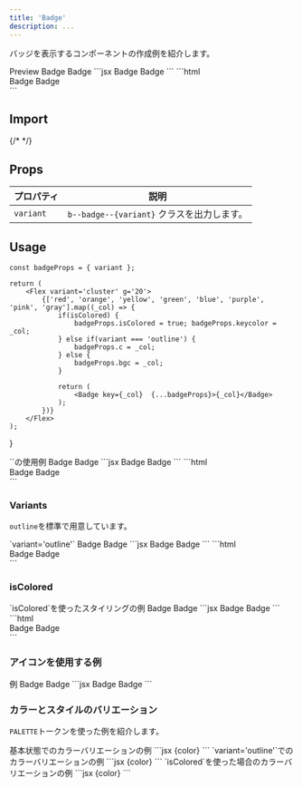 ```yaml
---
title: 'Badge'
description: ...
---
```


バッジを表示するコンポーネントの作成例を紹介します。


<Preview>
	<PreviewTitle>Preview</PreviewTitle>
	<PreviewArea p='30'>
		<Flex g='20'>
			<Badge>Badge</Badge>
			<Badge variant='outline'>Badge</Badge>
		</Flex>
	</PreviewArea>
	<PreviewCode slot='tab' label='JSX'>
		```jsx
		<Flex g='20'>
			<Badge>Badge</Badge>
			<Badge variant='outline'>Badge</Badge>
		</Flex>
		```
	</PreviewCode>
	<PreviewCode slot='tab' label='HTML'>
		```html
		<div class="l--flex -g:20">
			<span class="b--badge -d:if -fz:s -px:20 -bdrs:1">Badge</span>
			<span class="b--badge b--badge--outline -d:if -fz:s -px:20 -bdrs:1">Badge</span>
		</div>
		```
	</PreviewCode>
</Preview>


## Import
<ImportSource name='Badge' css react astro />
{/* <ImportSource css='Badge/style.scss' react='Badge/index.jsx' astro='Badge/index.astro' /> */}

## Props

| プロパティ | 説明 |
|---|---|
|`variant`| `b--badge--{variant}` クラスを出力します。|



## Usage

	const badgeProps = { variant };

	return (
		<Flex variant='cluster' g='20'>
			{['red', 'orange', 'yellow', 'green', 'blue', 'purple', 'pink', 'gray'].map((_col) => {
				if(isColored) {
					badgeProps.isColored = true; badgeProps.keycolor = _col;
				} else if(variant === 'outline') {
					badgeProps.c = _col;
				} else {
					badgeProps.bgc = _col;
				}

				return (
					<Badge key={_col}  {...badgeProps}>{_col}</Badge>
				);
			})}
		</Flex>
	);
}


<Preview>
	<PreviewTitle>`<Badge>`の使用例</PreviewTitle>
	<PreviewArea p='30'>
		<Flex variant='cluster' g='20'>
			<Badge bgc='main'>Badge</Badge>
			<Badge bgc='#549005' fz='s' bdrs='99'>Badge</Badge>
		</Flex>
	</PreviewArea>
	<PreviewCode slot='tab' label='JSX'>
		```jsx
		<Flex variant='cluster' g='20'>
			<Badge bgc='main' fz='s'>Badge</Badge>
			<Badge bgc='#549005' fz='s' bdrs='99'>Badge</Badge>
		</Flex>
		```
	</PreviewCode>
	<PreviewCode slot='tab' label='HTML'>
		```html
		<div class="l--flex l--flex--cluster -g:20">
			<span class="b--badge -d:if -bdrs:1 -px:20 -bgc:main">Badge</span>
			<span class="b--badge -d:if -bdrs:99 -px:20 -fz:s -bgc:" style="--bgc:#549005;">Badge</span>
		</div>
		```
	</PreviewCode>
</Preview>


### Variants

`outline`を標準で用意しています。

<Preview>
	<PreviewTitle>`variant='outline'`</PreviewTitle>
	<PreviewArea p='30'>
		<Flex variant='cluster' g='20'>
			<Badge variant='outline' c='main'>Badge</Badge>
			<Badge variant='outline' c='#549005' bdrs='99'>Badge</Badge>
		</Flex>
	</PreviewArea>
	<PreviewCode slot='tab' label='JSX'>
		```jsx
		<Flex variant='cluster' g='20'>
			<Badge variant='outline' c='main'>Badge</Badge>
			<Badge variant='outline' c='#549005' bdrs='99'>Badge</Badge>
		</Flex>
		```
	</PreviewCode>
	<PreviewCode slot='tab' label='HTML'>
		```html
		<div class="l--flex l--flex--cluster -g:20">
			<span class="b--badge b--badge--outline -bdrs:1 -px:20 -c:main">Badge</span>
			<span class="b--badge b--badge--outline -bdrs:99 -px:20 -c:" style="--c:#549005;">Badge</span>
		</div>
		```
	</PreviewCode>
</Preview>

### isColored
<Preview>
	<PreviewTitle>`isColored`を使ったスタイリングの例</PreviewTitle>
	<PreviewArea p='30'>
		<Flex variant='cluster' g='20'>
			<Badge isColored keycolor='main'>Badge</Badge>
			<Badge isColored keycolor='#549005' bdrs='99'>Badge</Badge>
		</Flex>
	</PreviewArea>
	<PreviewCode slot='tab' label='JSX'>
		```jsx
		<Flex variant='cluster' g='20'>
			<Badge isColored keycolor='main'>Badge</Badge>
			<Badge isColored keycolor='#549005' bdrs='99'>Badge</Badge>
		</Flex>
		```
	</PreviewCode>
	<PreviewCode slot='tab' label='HTML'>
		```html
		<div class="l--flex l--flex--cluster -g:20">
			<span class="b--badge is--colored -d:if -bdrs:1 -px:20" style="--keycolor:var(--c--main)">Badge</span>
			<span class="b--badge is--colored -d:if -bdrs:99 -px:20" style="--keycolor:#549005">Badge</span>
		</div>
		```
	</PreviewCode>
</Preview>


### アイコンを使用する例

<Preview>
	<PreviewTitle>例</PreviewTitle>
	<PreviewArea p='20'>
		<Flex g='30' ai='c'>
			<Badge d='if' g='5' ai='c'><Icon icon='star'/>Badge</Badge>
			<Badge variant='outline' d='if' g='5' ai='c'><Icon icon={Book}/>Badge</Badge>
		</Flex>
	</PreviewArea>
	<PreviewCode slot='tab' label='JSX'>
		```jsx
		<Flex g='30' ai='c'>
			<Badge d='if' g='5' ai='c'><Icon icon='star'/>Badge</Badge>
			<Badge variant='outline' d='if' g='5' ai='c'><Icon icon={Book}/>Badge</Badge>
		</Flex>
		```
	</PreviewCode>
</Preview>



### カラーとスタイルのバリエーション

`PALETTE`トークンを使った例を紹介します。

<Preview>
	<PreviewTitle>基本状態でのカラーバリエーションの例</PreviewTitle>
	<PreviewArea p='30'>
		<ColorDemos />
	</PreviewArea>
	<PreviewCode slot='tab' label='JSX'>
		```jsx
		<Badge bgc={color}>{color}</Badge>
		```
	</PreviewCode>
</Preview>

<Preview> 
	<PreviewTitle>`variant='outline'`でのカラーバリエーションの例</PreviewTitle>
	<PreviewArea p='30'>
		<ColorDemos variant='outline' />
	</PreviewArea>
	<PreviewCode slot='tab' label='JSX'>
		```jsx
		<Badge variant='outline' c={color}>{color}</Badge>
		```
	</PreviewCode>
</Preview>

<Preview>
	<PreviewTitle>`isColored`を使った場合のカラーバリエーションの例</PreviewTitle>
	<PreviewArea p='30'>
		<ColorDemos isColored />
	</PreviewArea>
	<PreviewCode slot='tab' label='JSX'>
		```jsx
		<Badge isColored keycolor={color}>{color}</Badge>
		```
	</PreviewCode>
</Preview>



